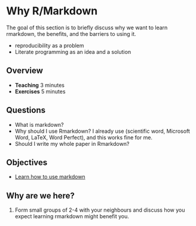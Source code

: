 # Why R/Markdown

The goal of this section is to briefly discuss why we want to learn rmarkdown, the benefits, and the barriers to using it.

* reproducibility as a problem
* Literate programming as an idea and a solution

## Overview

* **Teaching** 3 minutes
* **Exercises** 5 minutes

## Questions

* What is markdown?
* Why should I use Rmarkdown? I already use <insert> (scientific word, Microsoft Word, LaTeX, Word Perfect), and this works fine for me.
* Should I write my whole paper in Rmarkdown?

## Objectives

* [Learn how to use markdown](https://www.markdowntutorial.com/)

## Why are we here? {.exercise}

1. Form small groups of 2-4 with your neighbours and discuss how you expect learning rmarkdown might benefit you.
